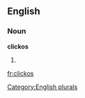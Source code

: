 ==English==

===Noun===
'''clickos'''

# {{plural of|[[clicko]]}}

[[Category:English plurals]]

[[fr:clickos]]